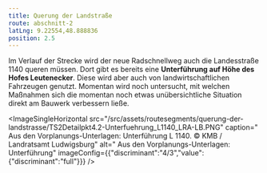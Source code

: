 ```yaml
---
title: Querung der Landstraße
route: abschnitt-2
latLng: 9.22554,48.888836
position: 2.5
---
```

Im Verlauf der Strecke wird der neue Radschnellweg auch die Landesstraße 1140 queren müssen. Dort gibt es bereits eine **Unterführung auf Höhe des Hofes Leutenecker**. Diese wird aber auch von landwirtschaftlichen Fahrzeugen genutzt. Momentan wird noch untersucht, mit welchen Maßnahmen sich die momentan noch etwas unübersichtliche Situation direkt am Bauwerk verbessern ließe.

<ImageSingleHorizontal src="/src/assets/routesegments/querung-der-landstrasse/TS2Detailpkt4.2-Unterfuehrung_L1140_LRA-LB.PNG" caption=" Aus den Vorplanungs-Unterlagen: Unterführung L 1140. © KMB / Landratsamt Ludwigsburg" alt=" Aus den Vorplanungs-Unterlagen: Unterführung" imageConfig={{"discriminant":"4/3","value":{"discriminant":"full"}}} />
